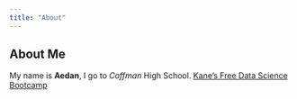 ```yaml
---
title: "About"
---
```


## About Me
My name is **Aedan**, I go to *Coffman* High School.
[Kane's Free Data Science Bootcamp](https://bootcamp.davidkane.info)

